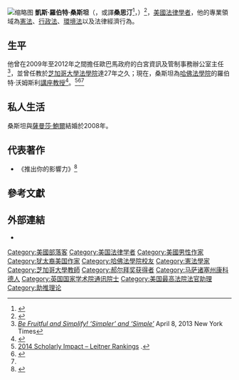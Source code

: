 [[File:Cass_Sunstein_(2008).jpg|缩略图]]
'''凱斯·羅伯特·桑斯坦'''（{{Lang-en|'''Cass Robert Sunstein'''}}，或譯'''桑思汀'''<ref name=":0">{{Cite news|url=https://theinitium.com/article/20151228-opinion-sunstein/|title=專訪桑思汀：分歧之下如何保障選擇與自由|accessdate=2017-03-01|archive-date=2017-03-01|archive-url=https://web.archive.org/web/20170301182141/https://theinitium.com/article/20151228-opinion-sunstein/|dead-url=no}}</ref>，{{Bd|1954年|9月21日}}）<ref name="bork1">{{cite book|url=https://books.google.com/?id=EWERAQAAMAAJ&q=Marian+(Goodrich)+Sunstein&dq=Marian+(Goodrich)+Sunstein|title=Current biography yearbook – H.W. Wilson Company – Google Books|publisher=Books.google.ca|accessdate=2012-07-27|year=2008}}</ref>，[[美國|美國]][[法學者|法律學者]]，他的專業領域為[[憲法|憲法]]、[[行政法|行政法]]、[[环境法学|環境法]]以及法律經濟行為。

==生平==
他曾在2009年至2012年之間擔任歐巴馬政府的白宮資訊及管制事務辦公室主任<ref>[https://www.nytimes.com/2013/04/09/books/simpler-and-simple.html ''Be Fruitful and Simplify!  ‘Simpler’ and ‘Simple’''] {{Wayback|url=https://www.nytimes.com/2013/04/09/books/simpler-and-simple.html |date=20170301184429 }} April 8, 2013 New York Times</ref>，並曾任教於[[芝加哥大学法学院|芝加哥大學法學院]]達27年之久；現在，桑斯坦為[[哈佛法学院|哈佛法學院]]的羅伯特·沃姆斯利[[講座教授|講座教授]]<ref>{{cite web|url=http://news.harvard.edu/gazette/story/2013/02/sunstein-a-university-professor/|title=Sunstein a University Professor|work=Harvard Gazette|accessdate=2017-03-01|archive-date=2017-03-21|archive-url=https://web.archive.org/web/20170321015448/http://news.harvard.edu/gazette/story/2013/02/sunstein-a-university-professor/|dead-url=no}}</ref>。<ref>[http://www.leiterrankings.com/faculty/2014_scholarlyimpact.shtml 2014 Scholarly Impact – Leitner Rankings] {{Wayback|url=http://www.leiterrankings.com/faculty/2014_scholarlyimpact.shtml |date=20170318013922 }}.</ref><ref>{{Cite journal|title=Judicial Impact of Law School Faculties|url=http://papers.ssrn.com/abstract=2832981|last=Farris|first=Nick|last2=Aggerbeck|first2=Valerie|date=2016-08-18|publisher=Social Science Research Network|doi=10.2139/ssrn.2826048|location=Rochester, NY|last3=McNevin|first3=Megan|last4=Sisk|first4=Gregory C.}}</ref><ref name=":0" />

== 私人生活 ==
桑斯坦與[[萨曼莎·鲍尔|薩曼莎·鮑爾]]結婚於2008年。

== 代表著作 ==
* 《推出你的影響力》<ref>{{Cite web|url=http://search.books.com.tw/search/query/cat/all/key/Cass%20R.%20Sunstein/adv_author/1|title=博客來-作者-Cass R. Sunstein|accessdate=2017-03-01|work=search.books.com.tw|archive-date=2017-03-01|archive-url=https://web.archive.org/web/20170301180848/http://search.books.com.tw/search/query/cat/all/key/Cass%20R.%20Sunstein/adv_author/1|dead-url=no}}</ref>

== 參考文獻 ==
{{Reflist|2}}

== 外部連結 ==
{{Commonscat|Cass Sunstein}}
* {{twitter|casssunstein}}

{{郝尔拜奖获得者}}

{{Authority control}}
{{DEFAULTSORT:Sunstein, Cass Robert}}
[[Category:美國部落客|Category:美國部落客]]
[[Category:美国法律学者|Category:美国法律学者]]
[[Category:美國男性作家|Category:美國男性作家]]
[[Category:犹太裔美国作家|Category:犹太裔美国作家]]
[[Category:哈佛法學院校友|Category:哈佛法學院校友]]
[[Category:憲法學家|Category:憲法學家]]
[[Category:芝加哥大學教師|Category:芝加哥大學教師]]
[[Category:郝尔拜奖获得者|Category:郝尔拜奖获得者]]
[[Category:马萨诸塞州康科德人|Category:马萨诸塞州康科德人]]
[[Category:英国国家学术院通讯院士|Category:英国国家学术院通讯院士]]
[[Category:美国最高法院法官助理|Category:美国最高法院法官助理]]
[[Category:助推理论|Category:助推理论]]